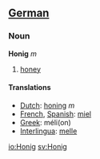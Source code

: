 ==[[German]]==
===Noun===
'''Honig''' ''m''

#[[honey]]

====Translations====

*[[Dutch]]: [[honing]] ''m''
*[[French]], [[Spanish]]: [[miel]]
*[[Greek]]: m&eacute;li(on)
*[[Interlingua]]: [[melle]]

[[io:Honig]]
[[sv:Honig]]